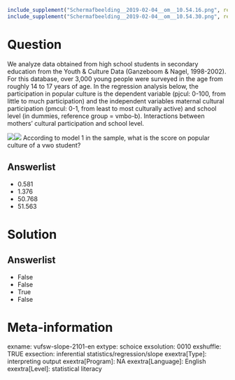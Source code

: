 ```r
include_supplement("Schermafbeelding__2019-02-04__om__10.54.16.png", recursive = TRUE)
include_supplement("Schermafbeelding__2019-02-04__om__10.54.30.png", recursive = TRUE)
```

Question
========
We analyze data obtained from high school students in secondary education from the Youth & Culture Data (Ganzeboom & Nagel, 1998-2002). For this database, over 3,000 young people were surveyed in the age from roughly 14 to 17 years of age. In the regression analysis below, the participation in popular culture is the dependent variable (pjcul: 0-100, from little to much participation) and the independent variables maternal cultural participation (pmcul: 0-1, from least to most culturally active) and school level (in dummies, reference group = vmbo-b). Interactions between mothers' cultural participation and school level.  
  
![](Schermafbeelding__2019-02-04__om__10.54.16.png)![](Schermafbeelding__2019-02-04__om__10.54.30.png)
According to model 1 in the sample, what is the score on popular culture of a vwo student?

Answerlist
----------
* 0.581
* 1.376
* 50.768
* 51.563

Solution
========

Answerlist
----------
* False
* False
* True
* False

Meta-information
================
exname: vufsw-slope-2101-en
extype: schoice
exsolution: 0010
exshuffle: TRUE
exsection: inferential statistics/regression/slope
exextra[Type]: interpreting output
exextra[Program]: NA
exextra[Language]: English
exextra[Level]: statistical literacy

